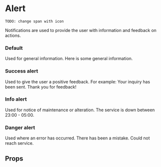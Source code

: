 
<Meta title="Components/Alert" component={Alert}/>

# Alert

`TODO: change span with icon`
<div style={{marginTop: '10px'}}></div>

Notifications are used to provide the user with information and feedback on actions.

<div style={{marginTop: '60px'}}></div>

### Default
Used for general information.
<Preview>
    <Story name="Default">
        <Alert>Here is some general information.</Alert>
    </Story>
</Preview>

### Success alert
Used to give the user a positive feedback. For example: Your inquiry has been sent.
<Preview>
    <Story name="Success">
        <Alert success>Thank you for feedback!</Alert>
    </Story>
</Preview>

### Info alert
Used for notice of maintenance or alteration.
<Preview>
    <Story name="Info">
        <Alert info>The service is down between 23:00 - 05:00.</Alert>
    </Story>
</Preview>

### Danger alert
Used where an error has occurred.
<Preview>
    <Story name="Danger">
        <Alert danger>There has been a mistake. Could not reach service.</Alert>
    </Story>
</Preview>

## Props
<Props of={Alert} />
